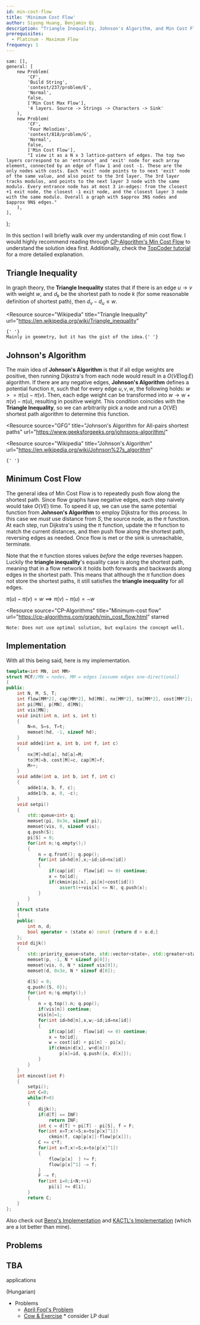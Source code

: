 ```yaml
---
id: min-cost-flow
title: 'Minimum Cost Flow'
author: Siyong Huang, Benjamin Qi
description: "Triangle Inequality, Johnson's Algorithm, and Min Cost Flow"
prerequisites:
  - Platinum - Maximum Flow
frequency: 1
---
```


	sam: [],
	general: [
		new Problem(
			'CF',
			'Build String',
			'contest/237/problem/E',
			'Normal',
			false,
			['Min Cost Max Flow'],
			'4 layers. Source -> Strings -> Characters -> Sink'
		),
		new Problem(
			'CF',
			'Four Melodies',
			'contest/818/problem/G',
			'Normal',
			false,
			['Min Cost Flow'],
			"I view it as a N x 3 lattice-pattern of edges. The top two layers correspond to an 'entrance' and 'exit' node for each array element, connected by an edge of flow 1 and cost -1. These are the only nodes with costs. Each 'exit' node points to to next 'exit' node of the same value, and also point to the 3rd layer. The 3rd layer tracks modulos, and points to the next layer 3 node with the same modulo. Every entrance node has at most 3 in-edges: from the closest +1 exit node, the closest -1 exit node, and the closest layer 3 node with the same modulo. Overall a graph with $approx 3N$ nodes and $approx 9N$ edges."
		),
	],
};

In this section I will briefly walk over my understanding of min cost flow. I would highly recommend reading through [CP-Algorithm's Min Cost Flow](https://cp-algorithms.com/graph/min_cost_flow.html) to understand the solution idea first. Additionally, check the [TopCoder tutorial](https://www.topcoder.com/community/competitive-programming/tutorials/minimum-cost-flow-part-two-algorithms/) for a more detailed explanation.

## Triangle Inequality

In graph theory, the **Triangle Inequality** states that if there is an edge $u \rightarrow v$ with weight $w$, and $d_k$ be the shortest path to node $k$ (for some reasonable definition of shortest path), then $d_v - d_u \leq w$.

<Resources>

<Resource
	source="Wikipedia"
	title="Triangle Inequality"
	url="https://en.wikipedia.org/wiki/Triangle_inequality"
>
	{' '}
	Mainly in geometry, but it has the gist of the idea.{' '}
</Resource>

</Resources>

## Johnson's Algorithm

The main idea of **Johnson's Algorithm** is that if all edge weights are positive, then running Dijkstra's from each node would result in a $O(VE \log E)$ algorithm. If there are any negative edges, **Johnson's Algorithm** defines a potential function $\pi$, such that for every edge $u,v,w$, the following holds: $w>=\pi(u)-\pi(v)$. Then, each edge weight can be transformed into $w \rightarrow w + \pi(v)-\pi(u)$, resulting in positive weight. This condition coincides with the **Triangle Inequality**, so we can arbitrarily pick a node and run a $O(VE)$ shortest path algorithm to determine this function.

<Resources>

<Resource
	source="GFG"
	title="Johnson's Algorithm for All-pairs shortest paths"
	url="https://www.geeksforgeeks.org/johnsons-algorithm/"
></Resource>
<Resource
	source="Wikipedia"
	title="Johnson's Algorithm"
	url="https://en.wikipedia.org/wiki/Johnson%27s_algorithm"
>
	{' '}
</Resource>

</Resources>

## Minimum Cost Flow

The general idea of Min Cost Flow is to repeatedly push flow along the shortest path. Since flow graphs have negative edges, each step naively would take $O(VE)$ time. To speed it up, we can use the same potential function from **Johnson's Algorithm** to employ Dijkstra for this process. In this case we _must_ use distance from $S$, the source node, as the $\pi$ function. At each step, run Dijkstra's using the $\pi$ function, update the $\pi$ function to match the current distances, and then push flow along the shortest path, reversing edges as needed. Once flow is met or the sink is unreachable, terminate.

<Info title="Important Clarification">

Note that the $\pi$ function stores values _before_ the edge reverses happen. Luckily the **triangle inequality**'s equality case is along the shortest path, meaning that in a flow network it holds both forwards and backwards along edges in the shortest path. This means that although the $\pi$ function does not store the shortest paths, it still satisfies the **triangle inequality** for all edges.

$\pi(u)-\pi(v)=w \implies \pi(v)-\pi(u)=-w$

</Info>

<Resources>

<Resource
	source="CP-Algorithms"
	title="Minimum-cost flow"
	url="https://cp-algorithms.com/graph/min_cost_flow.html"
	starred
>
	Note: Does not use optimal solution, but explains the concept well.
</Resource>
<Resource
	source="TopCoder"
	title="Minimum Cost Flow Algorithms"
	url="https://www.topcoder.com/community/competitive-programming/tutorials/minimum-cost-flow-part-two-algorithms/"
	starred
></Resource>

</Resources>

## Implementation

With all this being said, here is my implementation.

<!-- Confirmed Here: https://codeforces.com/contest/818/submission/82266882 -->

```cpp
template<int MN, int MM>
struct MCF//MN = nodes, MM = edges [assume edges one-directional]
{
public:
	int N, M, S, T;
	int flow[MM*2], cap[MM*2], hd[MN], nx[MM*2], to[MM*2], cost[MM*2];
	int pi[MN], p[MN], d[MN];
	int vis[MN];
	void init(int n, int s, int t)
	{
		N=n, S=s, T=t;
		memset(hd, -1, sizeof hd);
	}
	void adde1(int a, int b, int f, int c)
	{
		nx[M]=hd[a], hd[a]=M;
		to[M]=b, cost[M]=c, cap[M]=f;
		M++;
	}
	void adde(int a, int b, int f, int c)
	{
		adde1(a, b, f, c);
		adde1(b, a, 0, -c);
	}
	void setpi()
	{
		std::queue<int> q;
		memset(pi, 0x3e, sizeof pi);
		memset(vis, 0, sizeof vis);
		q.push(S);
		pi[S] = 0;
		for(int n;!q.empty();)
		{
			n = q.front(); q.pop();
			for(int id=hd[n],x;~id;id=nx[id])
			{
				if(cap[id] - flow[id] <= 0) continue;
				x = to[id];
				if(ckmin(pi[x], pi[n]+cost[id]))
					assert(++vis[x] <= N), q.push(x);
			}
		}
	}
	struct state
	{
	public:
		int n, d;
		bool operator > (state o) const {return d > o.d;}
	};
	void dijk()
	{
		std::priority_queue<state, std::vector<state>, std::greater<state> > q;
		memset(p, -1, N * sizeof p[0]);
		memset(vis, 0, N * sizeof vis[0]);
		memset(d, 0x3e, N * sizeof d[0]);

		d[S] = 0;
		q.push({S, 0});
		for(int n;!q.empty();)
		{
			n = q.top().n; q.pop();
			if(vis[n]) continue;
			vis[n]=1;
			for(int id=hd[n],x,w;~id;id=nx[id])
			{
				if(cap[id] - flow[id] <= 0) continue;
				x = to[id];
				w = cost[id] + pi[n] - pi[x];
				if(ckmin(d[x], w+d[n]))
					p[x]=id, q.push({x, d[x]});
			}
		}
	}
	int mincost(int F)
	{
		setpi();
		int C=0;
		while(F>0)
		{
			dijk();
			if(d[T] == INF)
				return INF;
			int c = d[T] + pi[T] - pi[S], f = F;
			for(int x=T;x!=S;x=to[p[x]^1])
				ckmin(f, cap[p[x]]-flow[p[x]]);
			C += c*f;
			for(int x=T;x!=S;x=to[p[x]^1])
			{
				flow[p[x]  ] += f;
				flow[p[x]^1] -= f;
			}
			F -= f;
			for(int i=0;i<N;++i)
				pi[i] += d[i];
		}
		return C;
	}
};
```

Also check out [Benq's Implementation](<https://github.com/bqi343/USACO/blob/master/Implementations/content/graphs%20(12)/Flows%20(12.3)/MCMF.h>) and [KACTL's Implementation](https://github.com/kth-competitive-programming/kactl/blob/master/content/graph/MinCostMaxFlow.h) (which are a lot better than mine).

## Problems

<Problems problems={problems.general} />

## TBA

<IncompleteSection>

applications

</IncompleteSection>

(Hungarian)

- Problems
  - [April Fool's Problem](http://codeforces.com/contest/802/problem/N)
  - [Cow & Exercise](https://codeforces.com/contest/1307/problem/G) \* consider LP dual
